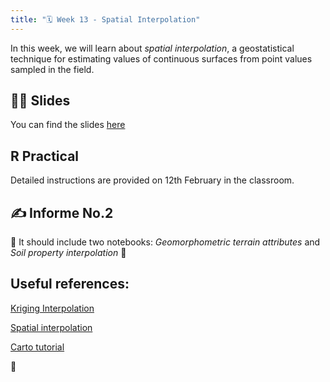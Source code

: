 ```yaml
---
title: "🗓️ Week 13 - Spatial Interpolation"
---
```


In this week, we will learn about *spatial interpolation*, a geostatistical technique for estimating values of continuous surfaces from point values sampled in the field.

## 👨‍🏫 Slides

You can find the slides [here](slides.qmd)

## R Practical

Detailed instructions are provided on 12th February in the classroom. 

## ✍️ Informe No.2 

🚧 It should include two notebooks: *Geomorphometric terrain attributes* and   *Soil property interpolation*  🚧

## Useful references:

[Kriging Interpolation](https://www.publichealth.columbia.edu/research/population-health-methods/kriging-interpolation)

[Spatial interpolation](https://rpubs.com/ials2un/Spatial_Interpolation)

[Carto tutorial](https://carto.com/blog/spatial-interpolation-techniques-tutorial)

🎥 





